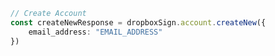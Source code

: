 ```typescript index.ts
// Create Account
const createNewResponse = dropboxSign.account.createNew({
    email_address: "EMAIL_ADDRESS"
})
```